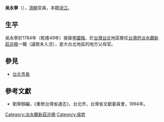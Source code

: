 '''吳永寧'''（{{bd|？||？||}}），[[清朝|清朝]]官員，本籍[[浙江|浙江]]。

== 生平 ==
吳永寧於1784年（乾隆49年）接替[[李國楷|李國楷]]，於[[台灣|台灣]][[台北|台北]]地區擔任[[台灣府|台灣府]][[淡水廳|淡水廳]][[新莊巡檢|新莊巡檢]]一職（議敘未入流），是大台北地區的地方父母官。

==參見==
*[[台北市長|台北市長]]

==參考文獻==
*劉寧顏編，《重修台灣省通志》，台北市，台灣省文獻委員會，1994年。

{{start box}}
{{s-off}}
{{s-before|[[李國楷|李國楷]]}}
{{s-title|[[新莊巡檢|新莊巡檢]]|1784年上任}}
{{s-after|[[李國楷|李國楷]]}}
{{end box}}

{{DEFAULTSORT:Wu吳永寧}}
[[Category:淡水廳新莊巡檢|Category:淡水廳新莊巡檢]]
[[Category:吳姓|Category:吳姓]]